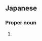 ==Japanese==
{{ja-kanjitab|あと|かわ|yomi=kun}}

===Proper noun===
{{ja-pos|あとかわ|proper}}

# {{surname|lang=ja|sort=あとかわ}}